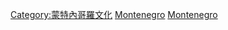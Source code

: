 {{Catmore}}

[[Category:蒙特內哥羅文化|Category:蒙特內哥羅文化]]
[[Category:欧洲各国饮食|Montenegro]]
[[Category:巴爾幹飲食|Montenegro]]